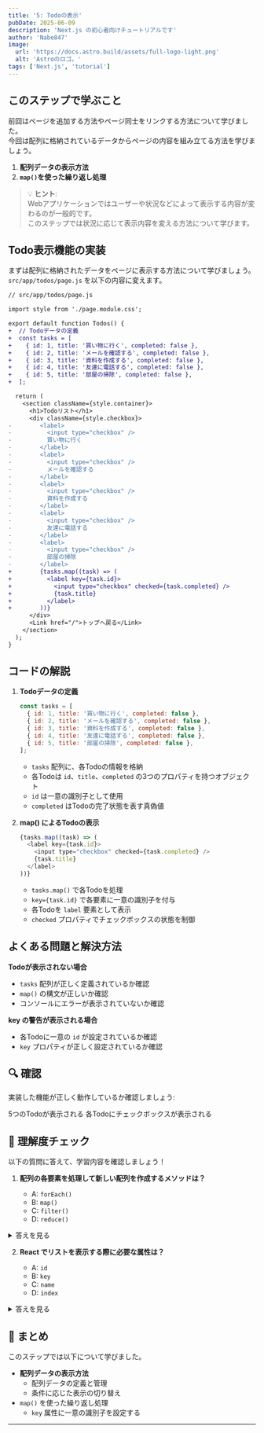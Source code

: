```yaml
---
title: '5: Todoの表示'
pubDate: 2025-06-09
description: 'Next.js の初心者向けチュートリアルです'
author: 'Nabe847'
image:
  url: 'https://docs.astro.build/assets/full-logo-light.png'
  alt: 'Astroのロゴ。'
tags: ['Next.js', 'tutorial']
---
```


## このステップで学ぶこと

前回はページを追加する方法やページ同士をリンクする方法について学びました。  
今回は配列に格納されているデータからページの内容を組み立てる方法を学びましょう。

1. **配列データの表示方法**
2. **`map()`を使った繰り返し処理**

> 💡 **ヒント**:  
> Webアプリケーションではユーザーや状況などによって表示する内容が変わるのが一般的です。  
> このステップでは状況に応じて表示内容を変える方法について学びます。

## Todo表示機能の実装

まずは配列に格納されたデータをページに表示する方法について学びましょう。  
`src/app/todos/page.js` を以下の内容に変えます。

```diff lang="js"
// src/app/todos/page.js

import style from './page.module.css';

export default function Todos() {
+  // Todoデータの定義
+  const tasks = [
+    { id: 1, title: '買い物に行く', completed: false },
+    { id: 2, title: 'メールを確認する', completed: false },
+    { id: 3, title: '資料を作成する', completed: false },
+    { id: 4, title: '友達に電話する', completed: false },
+    { id: 5, title: '部屋の掃除', completed: false },
+  ];

  return (
    <section className={style.container}>
      <h1>Todoリスト</h1>
      <div className={style.checkbox}>
-        <label>
-          <input type="checkbox" />
-          買い物に行く
-        </label>
-        <label>
-          <input type="checkbox" />
-          メールを確認する
-        </label>
-        <label>
-          <input type="checkbox" />
-          資料を作成する
-        </label>
-        <label>
-          <input type="checkbox" />
-          友達に電話する
-        </label>
-        <label>
-          <input type="checkbox" />
-          部屋の掃除
-        </label>
+        {tasks.map((task) => (
+          <label key={task.id}>
+            <input type="checkbox" checked={task.completed} />
+            {task.title}
+          </label>
+        ))}
      </div>
      <Link href="/">トップへ戻る</Link>
    </section>
  );
}
```

## コードの解説

1. **Todoデータの定義**
   ```javascript
   const tasks = [
     { id: 1, title: '買い物に行く', completed: false },
     { id: 2, title: 'メールを確認する', completed: false },
     { id: 3, title: '資料を作成する', completed: false },
     { id: 4, title: '友達に電話する', completed: false },
     { id: 5, title: '部屋の掃除', completed: false },
   ];
   ```
   - `tasks` 配列に、各Todoの情報を格納
   - 各Todoは `id`、`title`、`completed` の3つのプロパティを持つオブジェクト
   - `id` は一意の識別子として使用
   - `completed` はTodoの完了状態を表す真偽値

2. **map() によるTodoの表示**
   ```javascript
   {tasks.map((task) => (
     <label key={task.id}>
       <input type="checkbox" checked={task.completed} />
       {task.title}
     </label>
   ))}
   ```
   - `tasks.map()` で各Todoを処理
   - `key={task.id}` で各要素に一意の識別子を付与
   - 各Todoを `label` 要素として表示
   - `checked` プロパティでチェックボックスの状態を制御

## よくある問題と解決方法

**Todoが表示されない場合**
- `tasks` 配列が正しく定義されているか確認
- `map()` の構文が正しいか確認
- コンソールにエラーが表示されていないか確認

**key の警告が表示される場合**
- 各Todoに一意の `id` が設定されているか確認
- `key` プロパティが正しく設定されているか確認

## 🔍 確認

実装した機能が正しく動作しているか確認しましょう:


<div>
  <ChecklistItem client:load id="step5-point1">
    5つのTodoが表示される
  </ChecklistItem>
  <ChecklistItem client:load id="step5-point2">
    各Todoにチェックボックスが表示される
  </ChecklistItem>
</div>

## 🎯 理解度チェック

以下の質問に答えて、学習内容を確認しましょう！

1. **配列の各要素を処理して新しい配列を作成するメソッドは？**

   - A: `forEach()`
   - B: `map()`
   - C: `filter()`
   - D: `reduce()`

<details>
<summary>答えを見る</summary>

   **答え: B: `map()`**

   - `map()` は配列の各要素に対して処理を行い、新しい配列を作成します
   - このステップでは、Todoデータを HTML 要素の配列に変換するために使用しています
</details>

2. **React でリストを表示する際に必要な属性は？**

   - A: `id`
   - B: `key`
   - C: `name`
   - D: `index`

<details>
<summary>答えを見る</summary>

   **答え: B: `key`**

   - `key` は各要素を一意に識別するために必要な属性です
   - React が効率的に DOM を更新するために使用されます
</details>

## 📝 まとめ

このステップでは以下について学びました。

- **配列データの表示方法**
  - 配列データの定義と管理
  - 条件に応じた表示の切り替え
- `map()` を使った繰り返し処理
  - `key` 属性に一意の識別子を設定する

---
